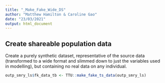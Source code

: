 ```yaml
---
title: "_Make_Fake_Wide_DS"
author: "Matthew Hamilton & Caroline Gao"
date: "23/03/2021"
output: html_document
---
```


## Create shareable population data
Create a purely synthetic dataset, representative of the source data (transformed to a wide format and slimmed down to just the variables used in modelling), but containing no real data on any individual. 

```r
outp_smry_ls$fk_data_tb <- TTU::make_fake_ts_data(outp_smry_ls)
```


